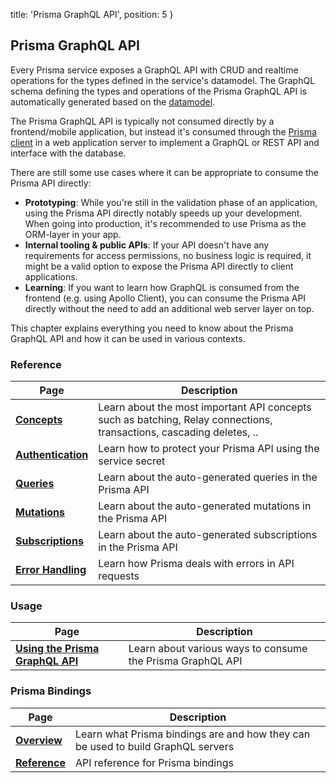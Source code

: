 
  title: 'Prisma GraphQL API',
  position: 5
}

## Prisma GraphQL API

Every Prisma service exposes a GraphQL API with CRUD and realtime operations for the types defined in the service's datamodel. The GraphQL schema defining the types and operations of the Prisma GraphQL API is automatically generated based on the [datamodel](knul).

<Warning>

The Prisma GraphQL API is typically not consumed directly by a frontend/mobile application, but instead it's consumed through the [Prisma client](/prisma-client) in a web application server to implement a GraphQL or REST API and interface with the database.

</Warning>

There are still some use cases where it can be appropriate to consume the Prisma API directly:

- **Prototyping**: While you're still in the validation phase of an application, using the Prisma API directly notably speeds up your development. When going into production, it's recommended to use Prisma as the ORM-layer in your app.
- **Internal tooling & public APIs**: If your API doesn't have any requirements for access permissions, no business logic is required, it might be a valid option to expose the Prisma API directly to client applications.
- **Learning**: If you want to learn how GraphQL is consumed from the frontend (e.g. using Apollo Client), you can consume the Prisma API directly without the need to add an additional web server layer on top.

This chapter explains everything you need to know about the Prisma GraphQL API and how it can be used in various contexts.

### Reference

| Page | Description |
| --- | --- |
| [**Concepts**](vw4d) | Learn about the most important API concepts such as batching, Relay connections, transactions, cascading deletes, .. |
| [**Authentication**](ghd4) | Learn how to protect your Prisma API using the service secret |
| [**Queries**](qwe1) | Learn about the auto-generated queries in the Prisma API |
| [**Mutations**](qwe2) | Learn about the auto-generated mutations in the Prisma API |
| [**Subscriptions**](qwe3) | Learn about the auto-generated subscriptions in the Prisma API |
| [**Error Handling**](pdfv) | Learn how Prisma deals with errors in API requests |

### Usage

| Page | Description |
| --- | --- |
| [**Using the Prisma GraphQL API**](nms2) | Learn about various ways to consume the Prisma GraphQL API |

### Prisma Bindings

| Page | Description |
| --- | --- |
| [**Overview**](prb1) | Learn what Prisma bindings are and how they can be used to build GraphQL servers |
| [**Reference**](prb2) | API reference for Prisma bindings |
